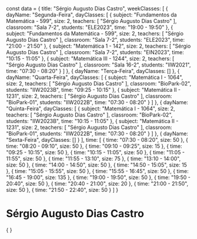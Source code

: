 const data = {
  title: "Sérgio Augusto Dias Castro",
  weekClasses: [
    {
      dayName: "Segunda-Feira",
      dayClasses: [
        {
          subject: "Fundamentos da Matemática - 599",
          size: 2,
          teachers: [
            "Sérgio Augusto Dias Castro"
          ],
          classroom: "Sala 7-2",
          students: "ELE2023",
          time: "19:00 - 19:50"
        },
        {
          subject: "Fundamentos da Matemática - 599",
          size: 2,
          teachers: [
            "Sérgio Augusto Dias Castro"
          ],
          classroom: "Sala 7-2",
          students: "ELE2023",
          time: "21:00 - 21:50"
        },
        {
          subject: "Matemática 1 - 142",
          size: 2,
          teachers: [
            "Sérgio Augusto Dias Castro"
          ],
          classroom: "Sala 7-2",
          students: "EIN2023",
          time: "10:15 - 11:05"
        },
        {
          subject: "Matemática III - 1244",
          size: 2,
          teachers: [
            "Sérgio Augusto Dias Castro"
          ],
          classroom: "Sala 16-2",
          students: "IIW2021",
          time: "07:30 - 08:20"
        }
      ]
    },
    {
      dayName: "Terça-Feira",
      dayClasses: []
    },
    {
      dayName: "Quarta-Feira",
      dayClasses: [
        {
          subject: "Matemática I - 1064",
          size: 2,
          teachers: [
            "Sérgio Augusto Dias Castro"
          ],
          classroom: "BioPark-02",
          students: "IIW2023B",
          time: "09:25 - 10:15"
        },
        {
          subject: "Matemática II - 1231",
          size: 2,
          teachers: [
            "Sérgio Augusto Dias Castro"
          ],
          classroom: "BioPark-01",
          students: "IIW2022B",
          time: "07:30 - 08:20"
        }
      ]
    },
    {
      dayName: "Quinta-Feira",
      dayClasses: [
        {
          subject: "Matemática I - 1064",
          size: 2,
          teachers: [
            "Sérgio Augusto Dias Castro"
          ],
          classroom: "BioPark-02",
          students: "IIW2023B",
          time: "10:15 - 11:05"
        },
        {
          subject: "Matemática II - 1231",
          size: 2,
          teachers: [
            "Sérgio Augusto Dias Castro"
          ],
          classroom: "BioPark-01",
          students: "IIW2022B",
          time: "07:30 - 08:20"
        }
      ]
    },
    {
      dayName: "Sexta-Feira",
      dayClasses: []
    }
  ],
  time: [
    {
      time: "07:30 - 08:20",
      size: 50
    },
    {
      time: "08:20 - 09:10",
      size: 50
    },
    {
      time: "09:10 - 09:25",
      size: 15
    },
    {
      time: "09:25 - 10:15",
      size: 50
    },
    {
      time: "10:15 - 11:05",
      size: 50
    },
    {
      time: "11:05 - 11:55",
      size: 50
    },
    {
      time: "11:55 - 13:10",
      size: 75
    },
    {
      time: "13:10 - 14:00",
      size: 50
    },
    {
      time: "14:00 - 14:50",
      size: 50
    },
    {
      time: "14:50 - 15:05",
      size: 15
    },
    {
      time: "15:05 - 15:55",
      size: 50
    },
    {
      time: "15:55 - 16:45",
      size: 50
    },
    {
      time: "16:45 - 19:00",
      size: 135
    },
    {
      time: "19:00 - 19:50",
      size: 50
    },
    {
      time: "19:50 - 20:40",
      size: 50
    },
    {
      time: "20:40 - 21:00",
      size: 20
    },
    {
      time: "21:00 - 21:50",
      size: 50
    },
    {
      time: "21:50 - 22:40",
      size: 50
    }
  ]
}

# Sérgio Augusto Dias Castro

<div>
    {
        <Grid
            title={data.title} 
            weekClasses={data.weekClasses} 
            time={data.time}
        />
    }
</div>